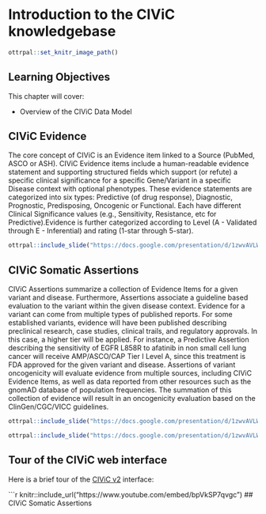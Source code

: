 # Introduction to the CIViC knowledgebase

```r
ottrpal::set_knitr_image_path()
```

## Learning Objectives

This chapter will cover:  

- Overview of the CIViC Data Model

## CIViC Evidence

The core concept of CIViC is an Evidence item linked to a Source (PubMed, ASCO or ASH). CIViC Evidence items include a human-readable evidence statement and supporting structured fields which support (or refute) a specific clinical significance for a specific Gene/Variant in a specific Disease context with optional phenotypes. These evidence statements are categorized into six types: Predictive (of drug response), Diagnostic, Prognostic, Predisposing, Oncogenic or Functional. Each have different Clinical Significance values (e.g., Sensitivity, Resistance, etc for Predictive).Evidence is further categorized according to Level (A - Validated through E - Inferential) and rating (1-star through 5-star). 

```r
ottrpal::include_slide("https://docs.google.com/presentation/d/1zwvAVLWpN2mKrJLgo5ZcAuSKQrHZ8zunIYHLe-w6bBo/edit#slide=id.g22509046821_0_14")
```

## CIViC Somatic Assertions

CIViC Assertions summarize a collection of Evidence Items for a given variant and disease. Furthermore, Assertions associate a guideline based evaluation to the variant within the given disease context. Evidence for a variant can come from multiple types of published reports. For some established variants, evidence will have been published describing preclinical research, case studies, clinical trails, and regulatory approvals. In this case, a higher tier will be applied. For instance, a Predictive Assertion describing the sensitivity of EGFR L858R to afatinib in non small cell lung cancer will receive AMP/ASCO/CAP Tier I Level A, since this treatment is FDA approved for the given variant and disease. Assertions of variant oncogenicity will evaluate evidence from multiple sources, including CIViC Evidence Items, as well as data reported from other resources such as the gnomAD database of population frequencies. The summation of this collection of evidence will result in an oncogenicity evaluation based on the ClinGen/CGC/VICC guidelines.   

```r
ottrpal::include_slide("https://docs.google.com/presentation/d/1zwvAVLWpN2mKrJLgo5ZcAuSKQrHZ8zunIYHLe-w6bBo/edit#slide=id.g28106c9f66a_0_10")
```

```r
ottrpal::include_slide("https://docs.google.com/presentation/d/1zwvAVLWpN2mKrJLgo5ZcAuSKQrHZ8zunIYHLe-w6bBo/edit#slide=id.g28106c9f66a_0_13")
```

## Tour of the CIViC web interface

Here is a brief tour of the [CIViC v2](https://civicdb.org){target="_blank"} interface:
 
```r
knitr::include_url("https://www.youtube.com/embed/bpVkSP7qvgc")
## CIViC Somatic Assertions
